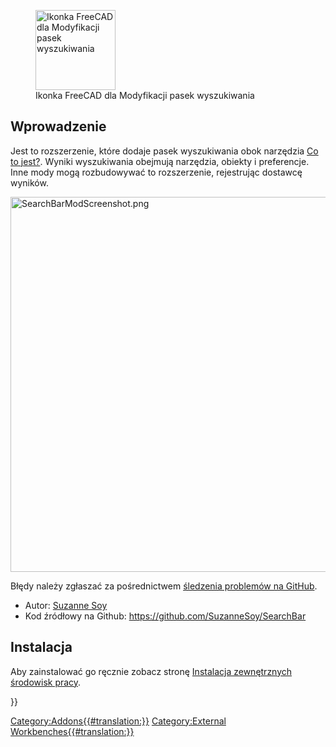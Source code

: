 <languages/>

[[File:SearchBarModIcon.svg|thumb|128px|Ikonka FreeCAD dla Modyfikacji pasek wyszukiwania]]

{{TOCright}}

==Wprowadzenie==

Jest to rozszerzenie, które dodaje pasek wyszukiwania obok narzędzia [[Std_WhatsThis/pl|Co to jest?]]. Wyniki wyszukiwania obejmują narzędzia, obiekty i preferencje. Inne mody mogą rozbudowywać to rozszerzenie, rejestrując dostawcę wyników.

[[File:SearchBarModScreenshot.png|600px]]
{{Caption|Zrzut ekranu paska wyszukiwania, z wynikami w menu rozwijanym i dodatkowymi informacjami o wyniku w osobnym okienku.}}

Błędy należy zgłaszać za pośrednictwem [https://github.com/SuzanneSoy/SearchBar/issues śledzenia problemów na GitHub].

* Autor: [[User:Suzanne.soy|Suzanne Soy]]
* Kod źródłowy na Github: https://github.com/SuzanneSoy/SearchBar

==Instalacja==

<!--To środowisko pracy może być zainstalowane z [[Image:Std_AddonMgr.svg|24px]] [[Std_AddonMgr|Menadżera dodatków]]. -->Aby zainstalować go ręcznie zobacz stronę [[Installing_more_workbenches/pl|Instalacja zewnętrznych środowisk pracy]].


{{Userdocnavi{{#translation:}}}}
[[Category:Addons{{#translation:}}]]
[[Category:External Workbenches{{#translation:}}]]